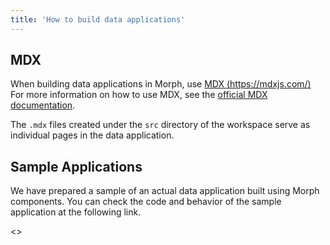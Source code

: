 ```yaml
---
title: 'How to build data applications'
---
```


## MDX

When building data applications in Morph, use [MDX (https://mdxjs.com/)](https://mdxjs.com/) For more information on how to use MDX, see the [official MDX documentation](https://mdxjs.com/).

The `.mdx` files created under the `src` directory of the workspace serve as individual pages in the data application.

## Sample Applications

We have prepared a sample of an actual data application built using Morph components. You can check the code and behavior of the sample application at the following link.

<Card title="Sample App + Code" icon="link" href="https://stackblitz.com/edit/vitejs-vite-7fyrdn?file=src%2Findex.mdx">
  <></>
</Card>